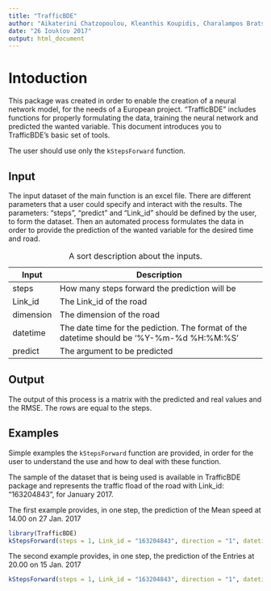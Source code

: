 ```yaml
---
title: "TrafficBDE"
author: "Aikaterini Chatzopoulou, Kleanthis Koupidis, Charalampos Bratsas"
date: "26 Ιουλίου 2017"
output: html_document
---
```


# Intoduction

This package was created in order to enable the creation of a neural network model, for the needs of a European project. “TrafficBDE” includes functions for properly formulating the data, training the neural network and predicted the wanted variable. This document introduces you to TrafficBDE's basic set of tools.

The user should use only the `kStepsForward` function.

## Input

The input dataset of the main function is an excel file. There are different parameters that a user could specify and interact with the results. The parameters: “steps”, “predict” and “Link_id” should be defined by the user, to form the dataset. Then an automated process formulates the data in order to provide the prediction of the wanted variable for the desired time and road.

+-------------+--------------------------------------------------------------------------------------------+
| Input       | Description                                                                                |
+=============+============================================================================================+
| steps       | How many steps forward the prediction will be                                              |
+-------------+--------------------------------------------------------------------------------------------+
| Link_id     | The Link_id of the road                                                                    |
+-------------+--------------------------------------------------------------------------------------------+
| dimension   | The dimension of the road                                                                  |
+-------------+--------------------------------------------------------------------------------------------+
| datetime    | The date time for the pediction. The format of the datetime should be '%Y-%m-%d %H:%M:%S'  |
+-------------+--------------------------------------------------------------------------------------------+
| predict     | The argument to be predicted                                                               |
+-------------+--------------------------------------------------------------------------------------------+

Table: A sort description about the inputs. 

## Output
The output of this process is a matrix with the predicted and real values and the RMSE. The rows are equal to the steps.

## Examples
Simple examples the `kStepsForward` function are provided, in order for the user to understand the use and how to deal with these function.

The sample of the dataset that is being used is available in TrafficBDE package and represents the traffic fload of the road with Link_id: "163204843", for January 2017.

The first example provides, in one step, the prediction of the Mean speed at 14.00 on 27 Jan. 2017

```r
library(TrafficBDE)
kStepsForward(steps = 1, Link_id = "163204843", direction = "1", datetime = "2017-01-27 14:00:00", predict = "Mean_speed")
```

The second example provides, in one step, the prediction of the Entries at 20.00 on 15 Jan. 2017

```r
kStepsForward(steps = 1, Link_id = "163204843", direction = "1", datetime = "2017-01-15 20:00:00", predict = "Entries")
```
